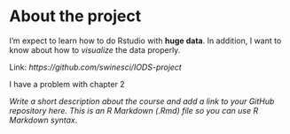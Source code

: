 
# About the project

I'm expect to learn how to do Rstudio with **huge data**. In addition, I want to know about how to *visualize* the data properly. 

Link: *https://github.com/swinesci/IODS-project*

I have a problem with chapter 2

*Write a short description about the course and add a link to your GitHub repository here. This is an R Markdown (.Rmd) file so you can use R Markdown syntax.*
